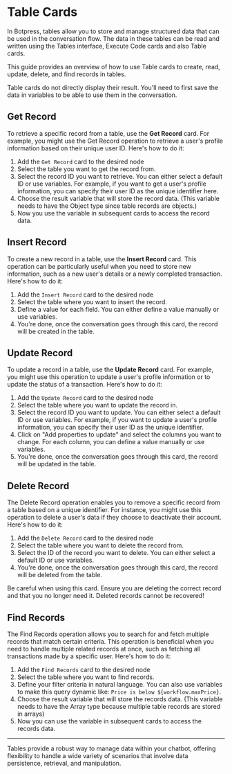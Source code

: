 
# Table Cards

In Botpress, tables allow you to store and manage structured data that can be used in the conversation flow. The data in these tables can be read and written using the Tables interface, Execute Code cards and also Table cards.

This guide provides an overview of how to use Table cards to create, read, update, delete, and find records in tables.

<Callout type="info">
  Table cards do not directly display their result. You'll need to first save the data in variables to be able to use
  them in the conversation.
</Callout>

## Get Record

To retrieve a specific record from a table, use the **Get Record** card. For example, you might use the Get Record operation to retrieve a user's profile information based on their unique user ID. Here's how to do it:

1. Add the `Get Record` card to the desired node
2. Select the table you want to get the record from.
3. Select the record ID you want to retrieve. You can either select a default ID or use variables. For example, if you want to get a user's profile information, you can specify their user ID as the unique identifier here.
4. Choose the result variable that will store the record data. (This variable needs to have the Object type since table records are objects.)
5. Now you use the variable in subsequent cards to access the record data.

## Insert Record

To create a new record in a table, use the **Insert Record** card. This operation can be particularly useful when you need to store new information, such as a new user's details or a newly completed transaction. Here's how to do it:

1. Add the `Insert Record` card to the desired node
2. Select the table where you want to insert the record.
3. Define a value for each field. You can either define a value manually or use variables.
4. You're done, once the conversation goes through this card, the record will be created in the table.

## Update Record

To update a record in a table, use the **Update Record** card. For example, you might use this operation to update a user's profile information or to update the status of a transaction. Here's how to do it:

1. Add the `Update Record` card to the desired node
2. Select the table where you want to update the record in.
3. Select the record ID you want to update. You can either select a default ID or use variables. For example, if you want to update a user's profile information, you can specify their user ID as the unique identifier.
4. Click on "Add properties to update" and select the columns you want to change. For each column, you can define a value manually or use variables.
5. You're done, once the conversation goes through this card, the record will be updated in the table.

## Delete Record

The Delete Record operation enables you to remove a specific record from a table based on a unique identifier. For instance, you might use this operation to delete a user's data if they choose to deactivate their account. Here's how to do it:

1. Add the `Delete Record` card to the desired node
2. Select the table where you want to delete the record from.
3. Select the ID of the record you want to delete. You can either select a default ID or use variables.
4. You're done, once the conversation goes through this card, the record will be deleted from the table.

<Callout type="warning">
  Be careful when using this card. Ensure you are deleting the correct record and that you no longer need it. Deleted
  records cannot be recovered!
</Callout>

## Find Records

The Find Records operation allows you to search for and fetch multiple records that match certain criteria. This operation is beneficial when you need to handle multiple related records at once, such as fetching all transactions made by a specific user. Here's how to do it:

1. Add the `Find Records` card to the desired node
2. Select the table where you want to find records.
3. Define your filter criteria in natural language. You can also use variables to make this query dynamic like: `Price is below ${workflow.maxPrice}`.
4. Choose the result variable that will store the records data. (This variable needs to have the Array type because multiple table records are stored in arrays)
5. Now you can use the variable in subsequent cards to access the records data.

---

<Callout type="note">
  Tables provide a robust way to manage data within your chatbot, offering flexibility to handle a wide variety of
  scenarios that involve data persistence, retrieval, and manipulation.
</Callout>
